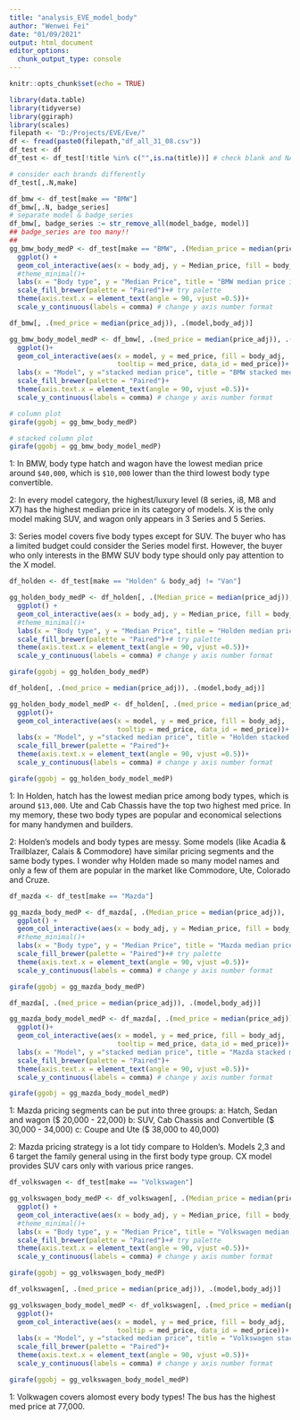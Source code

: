 ```yaml
---
title: "analysis_EVE_model_body"
author: "Wenwei Fei"
date: "01/09/2021"
output: html_document
editor_options: 
  chunk_output_type: console
---
```


```r
knitr::opts_chunk$set(echo = TRUE)
```

```r
library(data.table)
library(tidyverse)
library(ggiraph)
library(scales)
filepath <- "D:/Projects/EVE/Eve/"
df <- fread(paste0(filepath,"df_all_31_08.csv"))
df_test <- df
df_test <- df_test[!title %in% c("",is.na(title))] # check blank and NA
```

```r
# consider each brands differently
df_test[,.N,make]
```

```r
df_bmw <- df_test[make == "BMW"]
df_bmw[,.N, badge_series]
# separate model & badge_series
df_bmw[, badge_series := str_remove_all(model_badge, model)]
## badge_series are too many!! 
## 
gg_bmw_body_medP <- df_test[make == "BMW", .(Median_price = median(price_adj)), .(make,body_adj)][order(Median_price)] %>% 
  ggplot() +
  geom_col_interactive(aes(x = body_adj, y = Median_price, fill = body_adj,tooltip = round(Median_price, 2), data_id = round(Median_price, 2))) +
  #theme_minimal()+
  labs(x = "Body type", y = "Median Price", title = "BMW median price in each body type", fill = "Body Type") +
  scale_fill_brewer(palette = "Paired")+# try palette
  theme(axis.text.x = element_text(angle = 90, vjust =0.5))+
  scale_y_continuous(labels = comma) # change y axis number format
```

```r
df_bmw[, .(med_price = median(price_adj)), .(model,body_adj)]

gg_bmw_body_model_medP <- df_bmw[, .(med_price = median(price_adj)), .(model,body_adj)] %>% 
  ggplot()+
  geom_col_interactive(aes(x = model, y = med_price, fill = body_adj, 
                           tooltip = med_price, data_id = med_price))+
  labs(x = "Model", y ="stacked median price", title = "BMW stacked median price betwen body type and model", fill = "Body Type")+
  scale_fill_brewer(palette = "Paired")+
  theme(axis.text.x = element_text(angle = 90, vjust =0.5))+
  scale_y_continuous(labels = comma) # change y axis number format
```

```r
# column plot
girafe(ggobj = gg_bmw_body_medP)
```

```r
# stacked column plot
girafe(ggobj = gg_bmw_body_model_medP)

```

1: In BMW, body type hatch and wagon have the lowest median price around `$40,000`, which is `$10,000` lower than the third lowest body type convertible. 

2: In every model category, the highest/luxury level (8 series, i8, M8 and X7)  has the highest median price in its category of models. X is the only model making SUV, and wagon only appears in 3 Series and 5 Series.

3: Series model covers five body types except for SUV. The buyer who has a limited budget could consider the Series model first. However, the buyer who only interests in the BMW SUV body type should only pay attention to the X model.

```r
df_holden <- df_test[make == "Holden" & body_adj != "Van"]

gg_holden_body_medP <- df_holden[, .(Median_price = median(price_adj)), .(make,body_adj)][order(Median_price)] %>% 
  ggplot() +
  geom_col_interactive(aes(x = body_adj, y = Median_price, fill = body_adj,tooltip = round(Median_price, 2), data_id = round(Median_price, 2))) +
  #theme_minimal()+
  labs(x = "Body type", y = "Median Price", title = "Holden median price in each body type", fill = "Body Type") +
  scale_fill_brewer(palette = "Paired")+# try palette
  theme(axis.text.x = element_text(angle = 90, vjust =0.5))+
  scale_y_continuous(labels = comma) # change y axis number format
```

```r
girafe(ggobj = gg_holden_body_medP)
```

```r
df_holden[, .(med_price = median(price_adj)), .(model,body_adj)]

gg_holden_body_model_medP <- df_holden[, .(med_price = median(price_adj)), .(model,body_adj)] %>% 
  ggplot()+
  geom_col_interactive(aes(x = model, y = med_price, fill = body_adj, 
                           tooltip = med_price, data_id = med_price))+
  labs(x = "Model", y ="stacked median price", title = "Holden stacked median price betwen body type and model", fill = "Body Type")+
  scale_fill_brewer(palette = "Paired")+
  theme(axis.text.x = element_text(angle = 90, vjust =0.5))+
  scale_y_continuous(labels = comma) # change y axis number format
```

```r
girafe(ggobj = gg_holden_body_model_medP)
```

1: In Holden, hatch has the lowest median price among body types, which is around `$13,000`. Ute and Cab Chassis have the top two highest med price. In my memory, these two body types are popular and economical selections for many handymen and builders.

2: Holden's models and body types are messy. Some models (like Acadia & Trailblazer, Calais & Commodore) have similar pricing segments and the same body types. I wonder why Holden made so many model names and only a few of them are popular in the market like Commodore, Ute, Colorado and Cruze. 



```r
df_mazda <- df_test[make == "Mazda"]

gg_mazda_body_medP <- df_mazda[, .(Median_price = median(price_adj)), .(make,body_adj)][order(Median_price)] %>% 
  ggplot() +
  geom_col_interactive(aes(x = body_adj, y = Median_price, fill = body_adj,tooltip = round(Median_price, 2), data_id = round(Median_price, 2))) +
  #theme_minimal()+
  labs(x = "Body type", y = "Median Price", title = "Mazda median price in each body type", fill = "Body Type") +
  scale_fill_brewer(palette = "Paired")+# try palette
  theme(axis.text.x = element_text(angle = 90, vjust =0.5))+
  scale_y_continuous(labels = comma) # change y axis number format
```

```r
girafe(ggobj = gg_mazda_body_medP)
```

```r
df_mazda[, .(med_price = median(price_adj)), .(model,body_adj)]

gg_mazda_body_model_medP <- df_mazda[, .(med_price = median(price_adj)), .(model,body_adj)] %>% 
  ggplot()+
  geom_col_interactive(aes(x = model, y = med_price, fill = body_adj, 
                           tooltip = med_price, data_id = med_price))+
  labs(x = "Model", y ="stacked median price", title = "Mazda stacked median price betwen body type and model", fill = "Body Type")+
  scale_fill_brewer(palette = "Paired")+
  theme(axis.text.x = element_text(angle = 90, vjust =0.5))+
  scale_y_continuous(labels = comma) # change y axis number format
```

```r
girafe(ggobj = gg_mazda_body_model_medP)
```

1: Mazda pricing segments can be put into three groups:
	a: Hatch, Sedan and wagon ($ 20,000 - 22,000)
	b: SUV, Cab Chassis and Convertible ($ 30,000 - 34,000)
	c: Coupe and Ute ($ 38,000 to 40,000) 
	
2: Mazda pricing strategy is a lot tidy compare to Holden's. Models 2,3 and 6 target the family general using in the first body type group. CX model provides SUV cars only with various price ranges. 



```r
df_volkswagen <- df_test[make == "Volkswagen"]

gg_volkswagen_body_medP <- df_volkswagen[, .(Median_price = median(price_adj)), .(make,body_adj)][order(Median_price)] %>% 
  ggplot() +
  geom_col_interactive(aes(x = body_adj, y = Median_price, fill = body_adj,tooltip = round(Median_price, 2), data_id = round(Median_price, 2))) +
  #theme_minimal()+
  labs(x = "Body type", y = "Median Price", title = "Volkswagen median price in each body type", fill = "Body Type") +
  scale_fill_brewer(palette = "Paired")+# try palette
  theme(axis.text.x = element_text(angle = 90, vjust =0.5))+
  scale_y_continuous(labels = comma) # change y axis number format
```

```r
girafe(ggobj = gg_volkswagen_body_medP)
```

```r
df_volkswagen[, .(med_price = median(price_adj)), .(model,body_adj)]

gg_volkswagen_body_model_medP <- df_volkswagen[, .(med_price = median(price_adj)), .(model,body_adj)] %>% 
  ggplot()+
  geom_col_interactive(aes(x = model, y = med_price, fill = body_adj, 
                           tooltip = med_price, data_id = med_price))+
  labs(x = "Model", y ="stacked median price", title = "Volkswagen stacked median price betwen body type and model", fill = "Body Type")+
  scale_fill_brewer(palette = "Paired")+
  theme(axis.text.x = element_text(angle = 90, vjust =0.5))+
  scale_y_continuous(labels = comma) # change y axis number format
```

```r
girafe(ggobj = gg_volkswagen_body_model_medP)
```

1: Volkwagen covers alomost every body types! The bus has the highest med price at 77,000.











